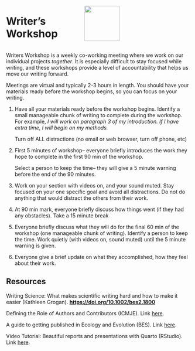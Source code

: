 ::: columns
:::{.column width="40%"}

# Writer's Workshop

::: 
:::{.column width="60%"}

![](images/writersWorkshopLogo.png){width=1in}

:::
:::


Writers Workshop is a weekly co-working meeting where we work on our individual projects *together*. It is especially difficult to stay focused while writing, and these workshops provide a level of accountability that helps us move our writing forward.

Meetings are virtual and typically 2-3 hours in length. You should have your materials ready before the workshop begins, so you can focus on your writing.

1.  Have all your materials ready before the workshop begins. Identify a small manageable chunk of writing to complete during the workshop. For example, *I will work on paragraph 3 of my introduction. If I have extra time, I will begin on my methods.*

    Turn off ALL distractions (no email or web browser, turn off phone, etc)

2.  First 5 minutes of workshop-- everyone briefly introduces the work they hope to complete in the first 90 min of the workshop.

    Select a person to keep the time-- they will give a 5 minute warning before the end of the 90 minutes.

3.  Work on your section with videos on, and your sound muted. Stay focused on your one specific goal and avoid all distractions. Do not do anything that would distract the others from their work.

4.  At 90 min mark, everyone briefly discuss how things went (if they had any obstacles). Take a 15 minute break

5.  Everyone briefly discuss what they will do for the final 60 min of the workshop (one manageable chunk of writing). Identify a person to keep the time. Work quietly (with videos on, sound muted) until the 5 minute warning is given.

6.  Everyone give a brief update on what they accomplished, how they feel about their work.

## Resources

Writing Science: What makes scientific writing hard and how to make it easier (Kathleen Grogan). [**https://doi.org/10.1002/bes2.1800**](https://doi.org/10.1002/bes2.1800){target="_blank"}

Defining the Role of Authors and Contributors (ICMJE). Link [here](https://www.icmje.org/recommendations/browse/roles-and-responsibilities/defining-the-role-of-authors-and-contributors.html){target="_blank"}.

A guide to getting published in Ecology and Evolution (BES). Link [here](https://www.britishecologicalsociety.org/wp-content/uploads/BES-Guide-to-Getting-Published.pdf){target="_blank"}.

Video Tutorial: Beautiful reports and presentations with Quarto (RStudio). Link [here](https://youtu.be/hbf7Ai3jnxY){target="_blank"}.
